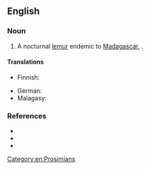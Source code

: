 ==English==

===Noun===
{{en-noun|head=[[hairy]]-[[ear]]ed {{vern|dwarf lemur}}}}

# A nocturnal [[lemur]] endemic to [[Madagascar]], {{taxlink|Allocebus trichotis|species|noshow=1}}.

====Translations====
{{trans-top|''Allocebus trichotis''}}
* Finnish: {{t|fi|karvakorvamaki}}
{{trans-mid}}
* German: {{t|de|Büschelohrmaki|m}}
* Malagasy: {{t+|mg|tsidiala}}
{{trans-bottom}}

===References===
* {{pedialite|Hairy-eared dwarf lemur}}
* {{specieslite|i=1|Allocebus trichotis}}
* {{comcatlite|i=1|Allocebus trichotis}}

[[Category:en:Prosimians]]